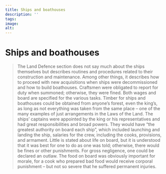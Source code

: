 ```yaml
---
title: Ships and boathouses
description: ''
tags:
image: 
alt: 
---
```



# Ships and boathouses

<Blockquote
    quote='“Now, all those carpenters who are within the quarter district are to be called in, and further afield if necessary.”'
    footer='Land defence section, chapter 2' />

The Land Defence section does not say much about the ships themselves but describes routines and procedures related to their construction and maintenance. Among other things, it describes how to proceed with new acquisitions when ships were decommissioned and how to build boathouses. Craftsmen were obligated to report for duty when summoned; otherwise, they were fined. Both wages and board are specified for the various tasks. Timber for ships and boathouses could be obtained from anyone’s forest, even the king’s, as long as not everything was taken from the same place – one of the many examples of just arrangements in the Laws of the Land. The ships’ captains were appointed by the king or his representatives and had great responsibilities and broad powers. They would have “the greatest authority on board each ship”, which included launching and landing the ship, salaries for the crew, including the cooks, provisions, and armament. Little is stated about life on board, but it is understood that it was best for one to do as one was told; otherwise, there would be fines or other punishments. For gross negligence, one could be declared an outlaw. The food on board was obviously important for morale, for a cook who prepared bad food would receive corporal punishment – but not so severe that he suffered permanent injuries.
